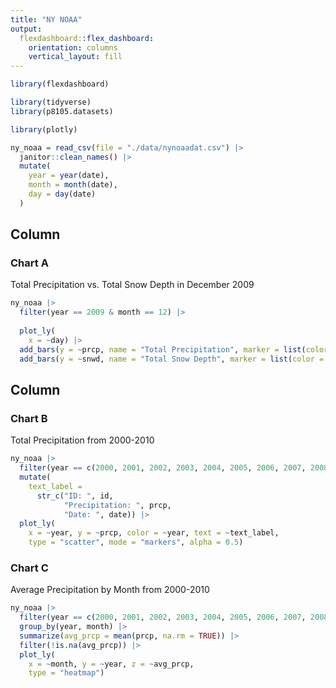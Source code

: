 ```yaml
---
title: "NY NOAA"
output: 
  flexdashboard::flex_dashboard:
    orientation: columns
    vertical_layout: fill
---
```


```r
library(flexdashboard)

library(tidyverse)
library(p8105.datasets)

library(plotly)
```

```r
ny_noaa = read_csv(file = "./data/nynoaadat.csv") |> 
  janitor::clean_names() |> 
  mutate(
    year = year(date), 
    month = month(date),
    day = day(date)
  )
```


Column {data-width=650}
-----------------------------------------------------------------------

### Chart A

Total Precipitation vs. Total Snow Depth in December 2009
```r
ny_noaa |> 
  filter(year == 2009 & month == 12) |>
  
  plot_ly(
    x = ~day) |> 
  add_bars(y = ~prcp, name = "Total Precipitation", marker = list(color = '#21918c')) |> 
  add_bars(y = ~snwd, name = "Total Snow Depth", marker = list(color = '#440154'))
```

Column {data-width=350}
-----------------------------------------------------------------------

### Chart B

Total Precipitation from 2000-2010
```r
ny_noaa |> 
  filter(year == c(2000, 2001, 2002, 2003, 2004, 2005, 2006, 2007, 2008, 2009, 2010)) |> 
  mutate(
    text_label = 
      str_c("ID: ", id, 
            "Precipitation: ", prcp, 
            "Date: ", date)) |> 
  plot_ly(
    x = ~year, y = ~prcp, color = ~year, text = ~text_label,
    type = "scatter", mode = "markers", alpha = 0.5)
```

### Chart C

Average Precipitation by Month from 2000-2010
```r
ny_noaa |> 
  filter(year == c(2000, 2001, 2002, 2003, 2004, 2005, 2006, 2007, 2008, 2009, 2010)) |> 
  group_by(year, month) |> 
  summarize(avg_prcp = mean(prcp, na.rm = TRUE)) |> 
  filter(!is.na(avg_prcp)) |> 
  plot_ly(
    x = ~month, y = ~year, z = ~avg_prcp,
    type = "heatmap")
```

